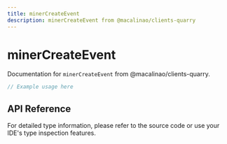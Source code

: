 ```yaml
---
title: minerCreateEvent
description: minerCreateEvent from @macalinao/clients-quarry
---
```


# minerCreateEvent

Documentation for `minerCreateEvent` from @macalinao/clients-quarry.

```typescript
// Example usage here
```

## API Reference

For detailed type information, please refer to the source code or use your IDE's type inspection features.
